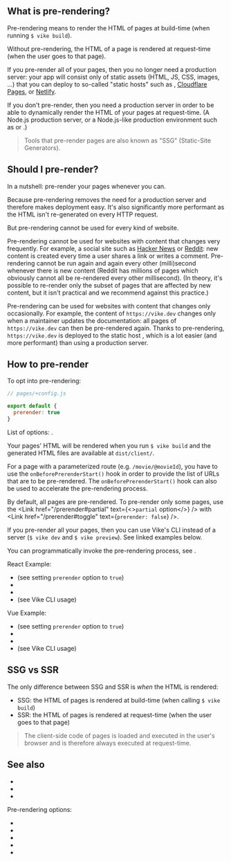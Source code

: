 

## What is pre-rendering?

Pre-rendering means to render the HTML of pages at build-time (when running `$ vike build`).

Without pre-rendering, the HTML of a page is rendered at request-time (when the user goes to that page).

If you pre-render all of your pages, then you no longer need a production server: your app will consist only of static assets (HTML, JS, CSS, images, ...)
that you can deploy to so-called "static hosts" such as <Link href="/github-pages" text="GitHub Pages" />, [Cloudflare Pages](/cloudflare-pages), or [Netlify](/netlify).

If you don't pre-render, then you need a production server in order to be able to dynamically render the HTML of your pages at request-time. (A Node.js production server, or a Node.js-like production environment such as <Link href="/cloudflare-workers" text="Cloudflare Workers" /> or <Link href="/vercel" text="Vercel" />.)

> Tools that pre-render pages are also known as "SSG" (Static-Site Generators).


## Should I pre-render?

In a nutshell: pre-render your pages whenever you can.

Because pre-rendering removes the need for a production server and therefore makes deployment easy. It's also significantly more performant as the HTML isn't re-generated on every HTTP request.

But pre-rendering cannot be used for every kind of website.

Pre-rendering cannot be used for websites with content that changes very frequently. For example, a social site such as [Hacker News](https://news.ycombinator.com/) or [Reddit](https://www.reddit.com/): new content is created every time a user shares a link or writes a comment. Pre-rendering cannot be run again and again every other (milli)second whenever there is new content (Reddit has millions of pages which obviously cannot all be re-rendered every other millisecond). (In theory, it's possible to re-render only the subset of pages that are affected by new content, but it isn't practical and we recommend against this practice.)

Pre-rendering can be used for websites with content that changes only occasionally. For example, the content of `https://vike.dev` changes only when a maintainer updates the documentation: all pages of `https://vike.dev` can then be pre-rendered again. Thanks to pre-rendering, `https://vike.dev` is deployed to the static host <Link href="/github-pages" text="GitHub Pages" />, which is a lot easier (and more performant) than using a production server.


## How to pre-render

To opt into pre-rendering:

```js
// pages/+config.js

export default {
  prerender: true
}
```

List of options: <Link href="/prerender" />.

Your pages' HTML will be rendered when you run `$ vike build` and the generated HTML files are available at `dist/client/`.

For a page with a parameterized route (e.g. `/movie/@movieId`), you have to use the <Link href="/onBeforePrerenderStart">`onBeforePrerenderStart()` hook</Link> in order to provide the list of URLs that are to be pre-rendered. The `onBeforePrerenderStart()` hook can also be used to accelerate the pre-rendering process.

<PreRenderDynamicRoutes />

By default, all pages are pre-rendered. To pre-render only some pages, use the <Link href="/prerender#partial" text={<><code>partial</code> option</>} /> with <Link href="/prerender#toggle" text={<code>prerender: false</code>} />.

If you pre-render all your pages, then you can use Vike's CLI instead of a server (`$ vike dev` and `$ vike preview`). See linked examples below.

You can programmatically invoke the pre-rendering process, see <Link href="/api#prerender" doNotInferSectionTitle />.

React Example:
 - <RepoLink path='/examples/react-full/vite.config.ts' /> (see setting <code>prerender</code> option to `true`)
 - <RepoLink path='/examples/react-full/pages/hello/+onBeforePrerenderStart.ts' />
 - <RepoLink path='/examples/react-full/pages/star-wars/index/+onBeforePrerenderStart.ts' />
 - <RepoLink path='/examples/react-full/package.json' /> (see Vike CLI usage)

Vue Example:
 - <RepoLink path='/examples/vue-full/vite.config.ts' /> (see setting <code>prerender</code> option to `true`)
 - <RepoLink path='/examples/vue-full/pages/hello/+onBeforePrerenderStart.ts' />
 - <RepoLink path='/examples/vue-full/pages/star-wars/index/+onBeforePrerenderStart.ts' />
 - <RepoLink path='/examples/vue-full/package.json' /> (see Vike CLI usage)


## SSG vs SSR

The only difference between SSG and SSR is *when* the HTML is rendered:
- SSG: the HTML of pages is rendered at build-time (when calling `$ vike build`)
- SSR: the HTML of pages is rendered at request-time (when the user goes to that page)

> The client-side code of pages is loaded and executed in the user's browser and is therefore always executed at request-time.


## See also

- <Link href="/data-fetching#pre-rendering-ssg" doNotInferSectionTitle />
- <Link href="/static-hosts" />
- <Link href="/ssr" />

Pre-rendering options:

- <Link href="/prerender" />
- <Link href="/onBeforePrerenderStart" />
- <Link href="/onPrerenderStart" />
- <Link href="/api#prerender" doNotInferSectionTitle />
- <Link href="/cli" />
